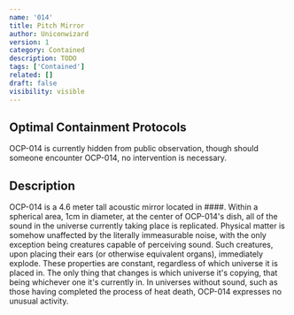 ```yaml
---
name: '014'
title: Pitch Mirror
author: Uniconwizard
version: 1
category: Contained
description: TODO
tags: ['Contained']
related: []
draft: false
visibility: visible
---
```


## Optimal Containment Protocols
OCP-014 is currently hidden from public observation, though should someone encounter OCP-014, no intervention is necessary.

## Description
OCP-014 is a 4.6 meter tall acoustic mirror located in <Redacted>####</Redacted>.
Within a spherical area, 1cm in diameter, at the center of OCP-014's dish, all of the sound in the universe currently taking place is replicated.
Physical matter is somehow unaffected by the literally immeasurable noise, with the only exception being creatures capable of perceiving sound.
Such creatures, upon placing their ears (or otherwise equivalent organs), immediately explode.
These properties are constant, regardless of which universe it is placed in.
The only thing that changes is which universe it's copying, that being whichever one it's currently in.
In universes without sound, such as those having completed the process of heat death, OCP-014 expresses no unusual activity.
